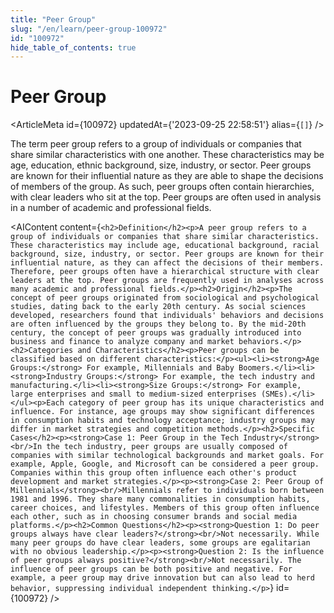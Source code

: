 ```yaml
---
title: "Peer Group"
slug: "/en/learn/peer-group-100972"
id: "100972"
hide_table_of_contents: true
---
```



# Peer Group

<ArticleMeta id={100972} updatedAt={'2023-09-25 22:58:51'} alias={`[]`} />
<div className='border-solid border-b border-t-0 my-4 border-[var(--ifm-color-gray-300)]' />

The term peer group refers to a group of individuals or companies that share similar characteristics with one another. These characteristics may be age, education, ethnic background, size, industry, or sector. Peer groups are known for their influential nature as they are able to shape the decisions of members of the group. As such, peer groups often contain hierarchies, with clear leaders who sit at the top. Peer groups are often used in analysis in a number of academic and professional fields.

<AIContent content={`<h2>Definition</h2><p>A peer group refers to a group of individuals or companies that share similar characteristics. These characteristics may include age, educational background, racial background, size, industry, or sector. Peer groups are known for their influential nature, as they can affect the decisions of their members. Therefore, peer groups often have a hierarchical structure with clear leaders at the top. Peer groups are frequently used in analyses across many academic and professional fields.</p><h2>Origin</h2><p>The concept of peer groups originated from sociological and psychological studies, dating back to the early 20th century. As social sciences developed, researchers found that individuals' behaviors and decisions are often influenced by the groups they belong to. By the mid-20th century, the concept of peer groups was gradually introduced into business and finance to analyze company and market behaviors.</p><h2>Categories and Characteristics</h2><p>Peer groups can be classified based on different characteristics:</p><ul><li><strong>Age Groups:</strong> For example, Millennials and Baby Boomers.</li><li><strong>Industry Groups:</strong> For example, the tech industry and manufacturing.</li><li><strong>Size Groups:</strong> For example, large enterprises and small to medium-sized enterprises (SMEs).</li></ul><p>Each category of peer group has its unique characteristics and influence. For instance, age groups may show significant differences in consumption habits and technology acceptance; industry groups may differ in market strategies and competition methods.</p><h2>Specific Cases</h2><p><strong>Case 1: Peer Group in the Tech Industry</strong><br/>In the tech industry, peer groups are usually composed of companies with similar technological backgrounds and market goals. For example, Apple, Google, and Microsoft can be considered a peer group. Companies within this group often influence each other's product development and market strategies.</p><p><strong>Case 2: Peer Group of Millennials</strong><br/>Millennials refer to individuals born between 1981 and 1996. They share many commonalities in consumption habits, career choices, and lifestyles. Members of this group often influence each other, such as in choosing consumer brands and social media platforms.</p><h2>Common Questions</h2><p><strong>Question 1: Do peer groups always have clear leaders?</strong><br/>Not necessarily. While many peer groups do have clear leaders, some groups are egalitarian with no obvious leadership.</p><p><strong>Question 2: Is the influence of peer groups always positive?</strong><br/>Not necessarily. The influence of peer groups can be both positive and negative. For example, a peer group may drive innovation but can also lead to herd behavior, suppressing individual independent thinking.</p>`} id={100972} />
